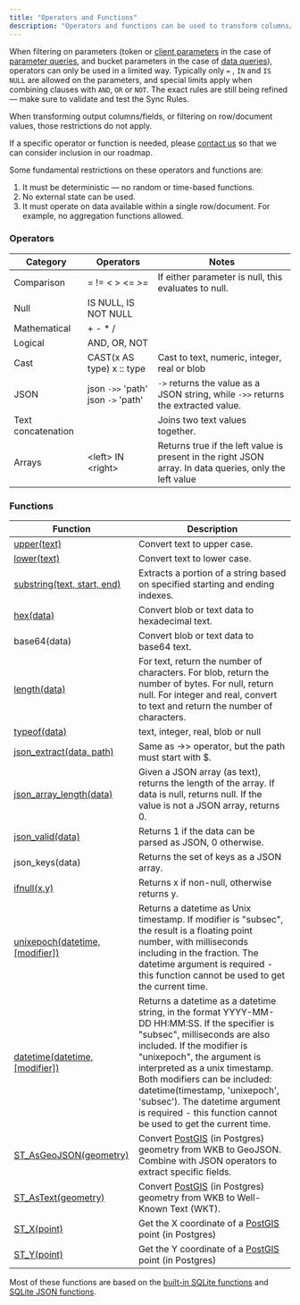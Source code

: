 ```yaml
---
title: "Operators and Functions"
description: "Operators and functions can be used to transform columns/fields before being synced to a client."
---
```


When filtering on parameters (token or [client parameters](/usage/sync-rules/advanced-topics/client-parameters) in the case of [parameter queries](/usage/sync-rules/parameter-queries), and bucket parameters in the case of [data queries](/usage/sync-rules/data-queries)), operators can only be used in a limited way. Typically only `=` , `IN` and `IS NULL` are allowed on the parameters, and special limits apply when combining clauses with `AND`, `OR` or `NOT`. The exact rules are still being refined — make sure to validate and test the Sync Rules.

When transforming output columns/fields, or filtering on row/document values, those restrictions do not apply.

If a specific operator or function is needed, please [contact us](/resources/contact-us) so that we can consider inclusion in our roadmap.

Some fundamental restrictions on these operators and functions are:

1. It must be deterministic — no random or time-based functions.
2. No external state can be used.
3. It must operate on data available within a single row/document. For example, no aggregation functions allowed.

### Operators

| Category           | Operators                                          | Notes                                                                                                    |
| ------------------ | ------------------------------------------------- | -------------------------------------------------------------------------------------------------------- |
| Comparison         | \= != < \> \<= \>=                                | If either parameter is null, this evaluates to null.                                                     |
| Null               | IS NULL, IS NOT NULL                              |                                                                                                          |
| Mathematical       | + \- \* /                                         |                                                                                                          |
| Logical            | AND, OR, NOT                                      |                                                                                                          |
| Cast               | CAST(x AS type) x :: type                         | Cast to text, numeric, integer, real or blob                                                             |
| JSON               | json `->>` 'path' json `->` 'path'                    | `->` returns the value as a JSON string, while `->>` returns the extracted value.                          |
| Text concatenation |                                                   | Joins two text values together.                                                                          |
| Arrays             | \<left> IN \<right>                               | Returns true if the left value is present in the right JSON array. In data queries, only the left value  |

### Functions

| Function                                                                         | Description                                                                                                                                                                                                                                                                                                                                                                                      |
| -------------------------------------------------------------------------------- | ------------------------------------------------------------------------------------------------------------------------------------------------------------------------------------------------------------------------------------------------------------------------------------------------------------------------------------------------------------------------------------------------ |
| [upper(text)](https://www.sqlite.org/lang_corefunc.html#upper)                 | Convert text to upper case.                                                                                                                                                                                                                                                                                                                                                                      |
| [lower(text)](https://www.sqlite.org/lang_corefunc.html#lower)                 | Convert text to lower case.                                                                                                                                                                                                                                                                                                                                                                      |
| [substring(text, start, end)](https://sqlite.org/lang_corefunc.html#substr)    | Extracts a portion of a string based on specified starting and ending indexes.                                                                                                                                                                                                                                                                                                                                                                      |
| [hex(data)](https://www.sqlite.org/lang_corefunc.html#hex)                     | Convert blob or text data to hexadecimal text.                                                                                                                                                                                                                                                                                                                                                   |
| base64(data)                                                                     | Convert blob or text data to base64 text.                                                                                                                                                                                                                                                                                                                                                        |
| [length(data)](https://www.sqlite.org/lang_corefunc.html#length)               | For text, return the number of characters. For blob, return the number of bytes. For null, return null. For integer and real, convert to text and return the number of characters.                                                                                                                                                                                                               |
| [typeof(data)](https://www.sqlite.org/lang_corefunc.html#typeof)               | text, integer, real, blob or null                                                                                                                                                                                                                                                                                                                                                                |
| [json\_extract(data, path)](https://www.sqlite.org/json1.html#jex)               | Same as \->> operator, but the path must start with $.                                                                                                                                                                                                                                                                                                                                           |
| [json\_array\_length(data)](https://www.sqlite.org/json1.html#jarraylen)         | Given a JSON array (as text), returns the length of the array. If data is null, returns null. If the value is not a JSON array, returns 0.                                                                                                                                                                                                                                                        |
| [json\_valid(data)](https://www.sqlite.org/json1.html#jvalid)                    | Returns 1 if the data can be parsed as JSON, 0 otherwise.                                                                                                                                                                                                                                                                                                                                        |
| json\_keys(data)                    | Returns the set of keys as a JSON array.                                                                                                                                                                                                                                                                                                                                        |
| [ifnull(x,y)](https://www.sqlite.org/lang_corefunc.html#ifnull)                | Returns x if non-null, otherwise returns y.                                                                                                                                                                                                                                                                                                                                                      |
| [unixepoch(datetime, \[modifier\])](https://www.sqlite.org/lang_datefunc.html) | Returns a datetime as Unix timestamp. If modifier is "subsec", the result is a floating point number, with milliseconds including in the fraction. The datetime argument is required - this function cannot be used to get the current time.                                                                                                                                                     |
| [datetime(datetime, \[modifier\])](https://www.sqlite.org/lang_datefunc.html)  | Returns a datetime as a datetime string, in the format YYYY-MM-DD HH:MM:SS. If the specifier is "subsec", milliseconds are also included. If the modifier is "unixepoch", the argument is interpreted as a unix timestamp. Both modifiers can be included: datetime(timestamp, 'unixepoch', 'subsec'). The datetime argument is required - this function cannot be used to get the current time. |
| [ST\_AsGeoJSON(geometry)](https://postgis.net/docs/ST_AsGeoJSON.html)          | Convert [PostGIS](https://postgis.net/) (in Postgres) geometry from WKB to GeoJSON. Combine with JSON operators to extract specific fields.                                                                                                                                                                                                                                                      |
| [ST\_AsText(geometry)](https://postgis.net/docs/ST_AsText.html)                | Convert [PostGIS](https://postgis.net/) (in Postgres) geometry from WKB to Well-Known Text (WKT).                                                                                                                                                                                                                                                                                                |
| [ST\_X(point)](https://postgis.net/docs/ST_X.html)                             | Get the X coordinate of a [PostGIS](https://postgis.net/) point (in Postgres)                                                                                                                                                                                                                                                                                                                    |
| [ST\_Y(point)](https://postgis.net/docs/ST_Y.html)                             | Get the Y coordinate of a [PostGIS](https://postgis.net/) point (in Postgres)                                                                                                                                                                                                                                                                                                                    |

Most of these functions are based on the [built-in SQLite functions](https://www.sqlite.org/lang_corefunc.html) and [SQLite JSON functions](https://www.sqlite.org/json1.html).

